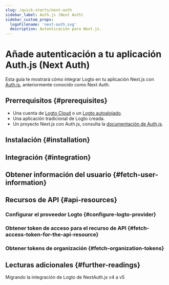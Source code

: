 ```yaml
---
slug: /quick-starts/next-auth
sidebar_label: Auth.js (Next Auth)
sidebar_custom_props:
  logoFilename: 'next-auth.svg'
  description: Autenticación para Next.js.
---
```




# Añade autenticación a tu aplicación Auth.js (Next Auth)

Esta guía te mostrará cómo integrar Logto en tu aplicación Next.js con [Auth.js](https://authjs.dev/), anteriormente conocido como Next Auth.

<GuideTip />

## Prerrequisitos \{#prerequisites}

- Una cuenta de [Logto Cloud](https://cloud.logto.io) o un [Logto autoalojado](/introduction/set-up-logto-oss).
- Una aplicación tradicional de Logto creada.
- Un proyecto Next.js con Auth.js, consulta la [documentación de Auth.js](https://authjs.dev/getting-started/installation).

## Instalación \{#installation}

<Installation />

## Integración \{#integration}

<Integration />

## Obtener información del usuario \{#fetch-user-information}

<GetUserInformation />

## Recursos de API \{#api-resources}

<ApiResourcesDescription />

### Configurar el proveedor Logto \{#configure-logto-provider}

<ConfigApiResources />

### Obtener token de acceso para el recurso de API \{#fetch-access-token-for-the-api-resource}

<FetchAccessTokenForApiResources />

### Obtener tokens de organización \{#fetch-organization-tokens}

<FetchOrganizationTokenForUser />

## Lecturas adicionales \{#further-readings}

<FurtherReadings />

<Url href="https://blog.logto.io/next-auth-v5">
  Migrando la integración de Logto de NextAuth.js v4 a v5
</Url>
